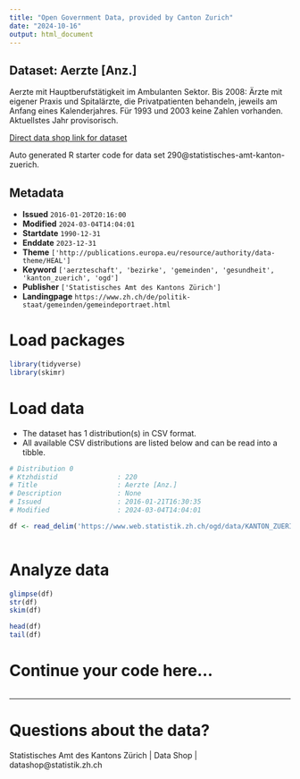 ```yaml
---
title: "Open Government Data, provided by Canton Zurich"
date: "2024-10-16"
output: html_document
---
```


## Dataset: Aerzte [Anz.]

Aerzte mit Hauptberufstätigkeit im Ambulanten Sektor. Bis 2008: Ärzte mit eigener Praxis und Spitalärzte, die Privatpatienten behandeln, jeweils am Anfang eines Kalenderjahres. Für 1993 und 2003 keine Zahlen vorhanden. Aktuellstes Jahr provisorisch.

[Direct data shop link for dataset](https://www.zh.ch/de/politik-staat/statistik-daten/datenkatalog.html#/datasets/290@statistisches-amt-kanton-zuerich)

Auto generated R starter code for data set 290@statistisches-amt-kanton-zuerich.

## Metadata

- **Issued** `2016-01-20T20:16:00`
- **Modified** `2024-03-04T14:04:01`
- **Startdate** `1990-12-31`
- **Enddate** `2023-12-31`
- **Theme** `['http://publications.europa.eu/resource/authority/data-theme/HEAL']`
- **Keyword** `['aerzteschaft', 'bezirke', 'gemeinden', 'gesundheit', 'kanton_zuerich', 'ogd']`
- **Publisher** `['Statistisches Amt des Kantons Zürich']`
- **Landingpage** `https://www.zh.ch/de/politik-staat/gemeinden/gemeindeportraet.html`


# Load packages

```r

library(tidyverse)
library(skimr)

```

# Load data

-   The dataset has 1 distribution(s) in CSV format.
-   All available CSV distributions are listed below and can be read into a tibble.

```r

# Distribution 0
# Ktzhdistid               : 220
# Title                    : Aerzte [Anz.]
# Description              : None
# Issued                   : 2016-01-21T16:30:35
# Modified                 : 2024-03-04T14:04:01

df <- read_delim('https://www.web.statistik.zh.ch/ogd/data/KANTON_ZUERICH_542.csv')



```

# Analyze data

```r

glimpse(df)
str(df)
skim(df)

head(df)
tail(df)

```

# Continue your code here...

```r

```

------------------------------------------------------------------------

# Questions about the data?

Statistisches Amt des Kantons Zürich | Data Shop | datashop@statistik.zh.ch
